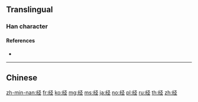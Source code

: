 {{character info/new}}
{{also|經|経}}
==Translingual==
{{stroke order}}
{{stroke order|type=animate}}
{{Han simplified forms|經|経|经}}

===Han character===
{{Han char|rn=120|rad=纟|as=05|sn=8|four=|canj=VMNOM|ids=⿰纟𢀖}}

====References====
* {{Han ref|kx=0944.251|hdz=53388.070|uh=7ECF}}

----

==Chinese==
{{zh-see|經}}

[[zh-min-nan:经]]
[[fr:经]]
[[ko:经]]
[[mg:经]]
[[ms:经]]
[[ja:经]]
[[no:经]]
[[pl:经]]
[[ru:经]]
[[th:经]]
[[zh:经]]
